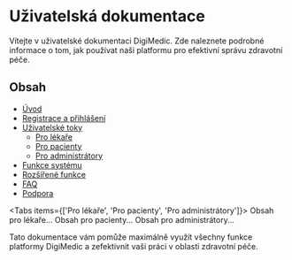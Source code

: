 
# Uživatelská dokumentace

Vítejte v uživatelské dokumentaci DigiMedic. Zde naleznete podrobné informace o tom, jak používat naši platformu pro efektivní správu zdravotní péče.

## Obsah

- [Úvod](./uvod)
- [Registrace a přihlášení](./registrace-a-prihlaseni)
- [Uživatelské toky](./uzivatelske-toky)
  - [Pro lékaře](./uzivatelske-toky/lekari)
  - [Pro pacienty](./uzivatelske-toky/pacienti)
  - [Pro administrátory](./uzivatelske-toky/administratori)
- [Funkce systému](./funkce-systemu)
- [Rozšířené funkce](./rozsirene-funkce)
- [FAQ](./faq)
- [Podpora](./podpora)

<Tabs items={['Pro lékaře', 'Pro pacienty', 'Pro administrátory']}>
  <Tab>
    Obsah pro lékaře...
  </Tab>
  <Tab>
    Obsah pro pacienty...
  </Tab>
  <Tab>
    Obsah pro administrátory...
  </Tab>
</Tabs>

Tato dokumentace vám pomůže maximálně využít všechny funkce platformy DigiMedic a zefektivnit vaši práci v oblasti zdravotní péče.
